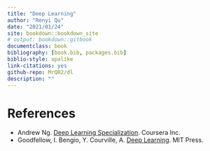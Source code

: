 ```yaml
--- 
title: "Deep Learning"
author: "Renyi Qu"
date: "2021/01/24"
site: bookdown::bookdown_site
# output: bookdown::gitbook
documentclass: book
bibliography: [book.bib, packages.bib]
biblio-style: apalike
link-citations: yes
github-repo: MrQ02/dl
description: ""
---
```


# References {-}

- Andrew Ng. <a href="https://www.coursera.org/specializations/deep-learning" target="__blank">Deep Learning Specialization</a>. Coursera Inc.  
- Goodfellow, I. Bengio, Y. Courville, A. <a href="http://www.deeplearningbook.org/" target="__blank">Deep Learning</a>. MIT Press.
